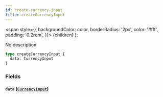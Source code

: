 ```yaml
---
id: create-currency-input
title: createCurrencyInput
---
```


<span
style={{
      backgroundColor: color,
      borderRadius: '2px',
      color: '#fff',
      padding: '0.2rem',
    }}>
{children}
</span>
);

No description

```graphql
type createCurrencyInput {
  data: CurrencyInput
}
```

### Fields

#### `data` ([`CurrencyInput`](/v1/inputs/currency-input))
